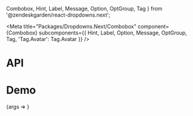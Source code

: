   Combobox,
  Hint,
  Label,
  Message,
  Option,
  OptGroup,
  Tag
} from '@zendeskgarden/react-dropdowns.next';

<Meta
  title="Packages/Dropdowns.Next/Combobox"
  component={Combobox}
  subcomponents={{ Hint, Label, Option, Message, OptGroup, Tag, 'Tag.Avatar': Tag.Avatar }}
/>

# API

<ArgsTable />

# Demo

<Canvas>
  <Story
    name="Combobox"
    args={{
      label: 'Label',
      isLabelRegular: false,
      isLabelHidden: false,
      hint: 'Hint',
      message: 'Message',
      isEditable: true,
      listboxMaxHeight: Combobox.defaultProps.listboxMaxHeight,
      listboxZIndex: Combobox.defaultProps.listboxZIndex
    }}
    argTypes={{
      label: { name: 'children', table: { category: 'Label' } },
      hint: { name: 'children', table: { category: 'Hint' } },
      message: { name: 'children', table: { category: 'Message' } },
      isLabelRegular: { name: 'isRegular', table: { category: 'Label' } },
      isLabelHidden: { name: 'hidden', table: { category: 'Label' } }
    }}
  >
    {args => <ComboboxStory {...args} />}
  </Story>
</Canvas>
